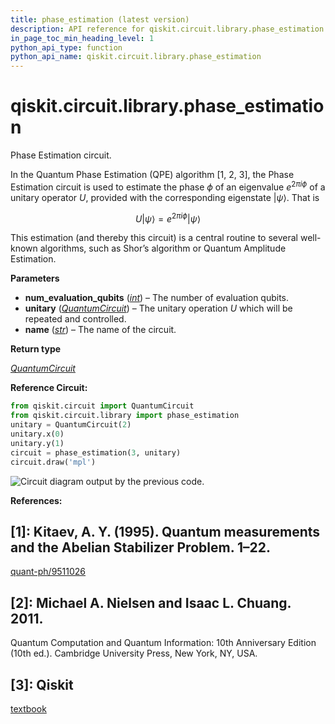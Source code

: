 ```yaml
---
title: phase_estimation (latest version)
description: API reference for qiskit.circuit.library.phase_estimation in the latest version of qiskit
in_page_toc_min_heading_level: 1
python_api_type: function
python_api_name: qiskit.circuit.library.phase_estimation
---
```


<span id="qiskit-circuit-library-phase-estimation" />

# qiskit.circuit.library.phase\_estimation

<Function id="qiskit.circuit.library.phase_estimation" isDedicatedPage={true} github="https://github.com/Qiskit/qiskit/tree/stable/2.1/qiskit/circuit/library/phase_estimation.py#L108-L177" signature="qiskit.circuit.library.phase_estimation(num_evaluation_qubits, unitary, name='QPE')">
  Phase Estimation circuit.

  In the Quantum Phase Estimation (QPE) algorithm \[1, 2, 3], the Phase Estimation circuit is used to estimate the phase $\phi$ of an eigenvalue $e^{2\pi i\phi}$ of a unitary operator $U$, provided with the corresponding eigenstate $|\psi\rangle$. That is

$$
U|\psi\rangle = e^{2\pi i\phi} |\psi\rangle
$$

  This estimation (and thereby this circuit) is a central routine to several well-known algorithms, such as Shor’s algorithm or Quantum Amplitude Estimation.

  **Parameters**

  *   **num\_evaluation\_qubits** ([*int*](https://docs.python.org/3/library/functions.html#int "(in Python v3.13)")) – The number of evaluation qubits.
  *   **unitary** ([*QuantumCircuit*](qiskit.circuit.QuantumCircuit "qiskit.circuit.quantumcircuit.QuantumCircuit")) – The unitary operation $U$ which will be repeated and controlled.
  *   **name** ([*str*](https://docs.python.org/3/library/stdtypes.html#str "(in Python v3.13)")) – The name of the circuit.

  **Return type**

  [*QuantumCircuit*](qiskit.circuit.QuantumCircuit "qiskit.circuit.quantumcircuit.QuantumCircuit")

  **Reference Circuit:**

  ```python
  from qiskit.circuit import QuantumCircuit
  from qiskit.circuit.library import phase_estimation
  unitary = QuantumCircuit(2)
  unitary.x(0)
  unitary.y(1)
  circuit = phase_estimation(3, unitary)
  circuit.draw('mpl')
  ```

  ![Circuit diagram output by the previous code.](/docs/images/api/qiskit/qiskit-circuit-library-phase_estimation-1.avif)

  **References:**

  ## \[1]: Kitaev, A. Y. (1995). Quantum measurements and the Abelian Stabilizer Problem. 1–22.

  [quant-ph/9511026](http://arxiv.org/abs/quant-ph/9511026)

  ## \[2]: Michael A. Nielsen and Isaac L. Chuang. 2011.

  Quantum Computation and Quantum Information: 10th Anniversary Edition (10th ed.). Cambridge University Press, New York, NY, USA.

  ## \[3]: Qiskit

  [textbook](https://github.com/Qiskit/textbook/blob/main/notebooks/ch-algorithms/quantum-phase-estimation.ipynb)
</Function>

